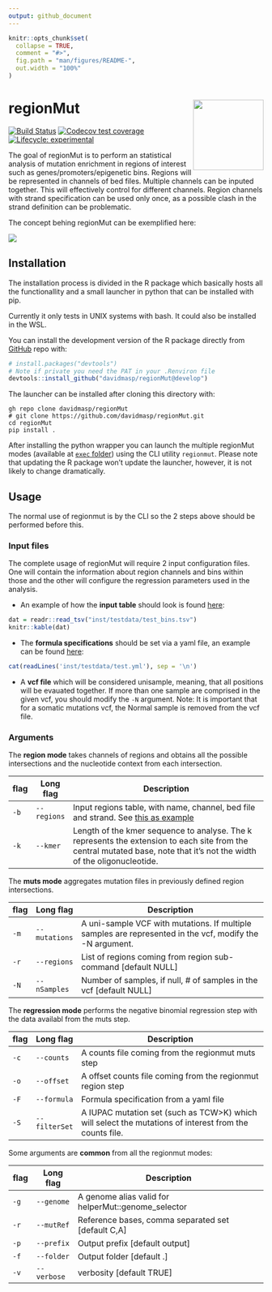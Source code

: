 ```yaml
---
output: github_document
---
```


<!-- README.md is generated from README.Rmd. Please edit that file -->

```r
knitr::opts_chunk$set(
  collapse = TRUE,
  comment = "#>",
  fig.path = "man/figures/README-",
  out.width = "100%"
)
```

# regionMut <img src='man/figures/logo.png' align="right" height="139" />

<!-- badges: start -->
[![Build Status](https://travis-ci.com/davidmasp/regionMut.svg?token=8QucVjrW7PEstyRg4eFq&branch=develop)](https://travis-ci.com/davidmasp/regionMut)
[![Codecov test coverage](https://codecov.io/gh/davidmasp/regionMut/branch/master/graph/badge.svg)](https://codecov.io/gh/davidmasp/regionMut?branch=master)
[![Lifecycle: experimental](https://img.shields.io/badge/lifecycle-experimental-orange.svg)](https://www.tidyverse.org/lifecycle/#experimental)
<!-- badges: end -->

The goal of regionMut is to perform an statistical analysis of mutation
enrichment in regions of interest such as genes/promoters/epigenetic bins.
Regions will be represented in channels of bed files. Multiple channels can 
be inputed together. This will effectively control for different channels.
Region channels with strand specification can be used only once, as a
possible clash in the strand definition can be problematic.


The concept behing regionMut can be exemplified here:

![](regionMut_concept.png)


## Installation

The installation process is divided in the R package which basically
hosts all the functionallity and a small launcher in python that
can be installed with pip.

Currently it only tests in UNIX systems with bash. It could also be installed
in the WSL.

<!--
You can install the released version of regionMut from 
[CRAN](https://CRAN.R-project.org) with:

``` r
install.packages("regionMut")
```
-->

You can install the development version of the R package
directly from [GitHub](https://github.com/) repo with:

``` r
# install.packages("devtools")
# Note if private you need the PAT in your .Renviron file
devtools::install_github("davidmasp/regionMut@develop")
```

The launcher can be installed after cloning this directory with:

```
gh repo clone davidmasp/regionMut
# git clone https://github.com/davidmasp/regionMut.git
cd regionMut
pip install .
```

After installing the python wrapper you can launch the
multiple regionMut modes (available at [`exec` folder](./exec/)) using
the CLI utility `regionmut`. Please note that updating the
R package won't update the launcher, however, it is not likely
to change dramatically.

## Usage

The normal use of regionmut is by the CLI so the 2 steps above should be
performed before this.

### Input files

The complete usage of regionMut will require 2 input configuration files.
One will contain the information about region channels and bins within those
and the other will configure the regression parameters used in the
analysis.

* An example of how the **input table** should look is
found [here](inst/testdata/test_bins.tsv):

```r
dat = readr::read_tsv("inst/testdata/test_bins.tsv")
knitr::kable(dat)
```

* The **formula specifications** should be set via a yaml file, an example can be
found [here](test.yml):

```r
cat(readLines('inst/testdata/test.yml'), sep = '\n')
```

* A **vcf file** which will be considered unisample, meaning, that all positions
will be evauated together. If more than one sample are comprised in the given
vcf, you should modify the `-N` argument. Note: It is important that for a
somatic mutations vcf, the Normal sample is removed from the vcf file.

### Arguments

The **region mode** takes channels of regions and obtains
all the possible intersections and the
nucleotide context from each intersection.

| flag | Long flag | Description |
|------|-----------|-------------------------------------------------------------------------------------------------------------------------------------------------------------------------|
| `-b` | `--regions` | Input regions table, with name, channel, bed file and strand. See [this as example](inst/testdata/channels_bins.tsv) |
| `-k` | `--kmer` | Length of the kmer sequence to analyse. The k represents the extension to each site from the central mutated base, note that it's not the width of the oligonucleotide. |

The **muts mode** aggregates mutation files in previously defined
region intersections.

| flag | Long flag | Description |
|------|---------------|----------------------------------------------------------------------------------------------------------|
| `-m` | `--mutations` | A uni-sample VCF with mutations. If multiple samples are represented in the vcf, modify the -N argument. |
| `-r` | `--regions` | List of regions coming from region sub-command [default NULL] |
| `-N` | `--nSamples` | Number of samples, if null, # of samples in the vcf [default NULL] |

The **regression mode** performs the negative binomial regression step with
the data availabl from the muts step.

| flag | Long flag | Description |
|------|---------------|--------------------------------------------------------------------------------------------------------|
| `-c` | `--counts` | A counts file coming from the regionmut muts step |
| `-o` | `--offset` | A offset counts file coming from the regionmut region step |
| `-F` | `--formula` | Formula specification from a yaml file |
| `-S` | `--filterSet` | A IUPAC mutation set (such as TCW>K) which will select the mutations of interest from the counts file. |

Some arguments are **common** from all the regionmut modes:

| flag | Long flag | Description |
|------|-----------|------------------------------------------------|
| `-g` | `--genome` | A genome alias valid for helperMut::genome_selector |
| `-r` | `--mutRef` | Reference bases, comma separated set [default C,A] |
| `-p` | `--prefix` | Output prefix [default output] |
| `-f` | `--folder` | Output folder [default .] |
| `-v` | `--verbose` | verbosity [default TRUE] |




